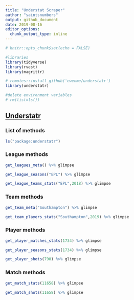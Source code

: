 ```yaml
---
title: "Understat Scraper"
author: "saintsnumbers"
output: github_document
date: 2019-08-16
editor_options: 
  chunk_output_type: inline
---
```


```r
# knitr::opts_chunk$set(echo = FALSE)

#libraries
library(tidyverse)
library(rvest)
library(magrittr)

# remotes::install_github('ewenme/understatr')
library(understatr)

#delete environment variables
# rm(list=ls())
```

## [Understatr](https://github.com/ewenme/understatr)

### List of methods

```r
ls("package:understatr")
```

### League methods

```r
get_leagues_meta() %>% glimpse

get_league_seasons("EPL") %>% glimpse

get_league_teams_stats("EPL",2018) %>% glimpse
```

### Team methods

```r
get_team_meta("Southampton") %>% glimpse

get_team_players_stats("Southampton",2019) %>% glimpse
```

### Player methods

```r
get_player_matches_stats(1734) %>% glimpse

get_player_seasons_stats(1734) %>% glimpse

get_player_shots(790) %>% glimpse
```

### Match methods

```r
get_match_stats(11658) %>% glimpse

get_match_shots(11658) %>% glimpse
```